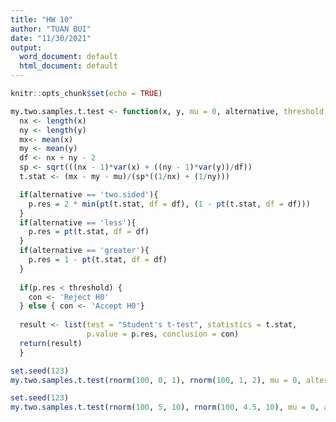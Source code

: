 ```yaml
---
title: "HW 10"
author: "TUAN BUI"
date: "11/30/2021"
output:
  word_document: default
  html_document: default
---
```


```r
knitr::opts_chunk$set(echo = TRUE)
```

```r
my.two.samples.t.test <- function(x, y, mu = 0, alternative, threshold = 0.05) {
  nx <- length(x)
  ny <- length(y)
  mx<- mean(x)
  my <- mean(y)
  df <- nx + ny - 2
  sp <- sqrt(((nx - 1)*var(x) + ((ny - 1)*var(y))/df))
  t.stat <- (mx - my - mu)/(sp*((1/nx) + (1/ny)))

  if(alternative == 'two.sided'){
    p.res = 2 * min(pt(t.stat, df = df), (1 - pt(t.stat, df = df)))
  }
  if(alternative == 'less'){
    p.res = pt(t.stat, df = df)
  }
  if(alternative == 'greater'){
    p.res = 1 - pt(t.stat, df = df)
  }
      
  if(p.res < threshold) {
    con <- 'Reject H0'
  } else { con <- 'Accept H0'}
    
  result <- list(test = "Student's t-test", statistics = t.stat, 
                 p.value = p.res, conclusion = con)
  return(result)
  }
```

```r
set.seed(123)
my.two.samples.t.test(rnorm(100, 0, 1), rnorm(100, 1, 2), mu = 0, alternative = 'less', threshold = 0.05)

set.seed(123)
my.two.samples.t.test(rnorm(100, 5, 10), rnorm(100, 4.5, 10), mu = 0, alternative = 'two.sided', threshold = 0.05)
```
